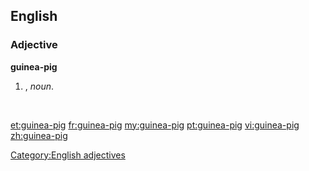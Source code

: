 ==English==

===Adjective===
'''guinea-pig'''

# {{form of|Attributive form|[[guinea pig]]|nodot=1}}, ''noun''.
#: ''&nbsp;''

[[Category:English adjectives]]

[[et:guinea-pig]]
[[fr:guinea-pig]]
[[my:guinea-pig]]
[[pt:guinea-pig]]
[[vi:guinea-pig]]
[[zh:guinea-pig]]